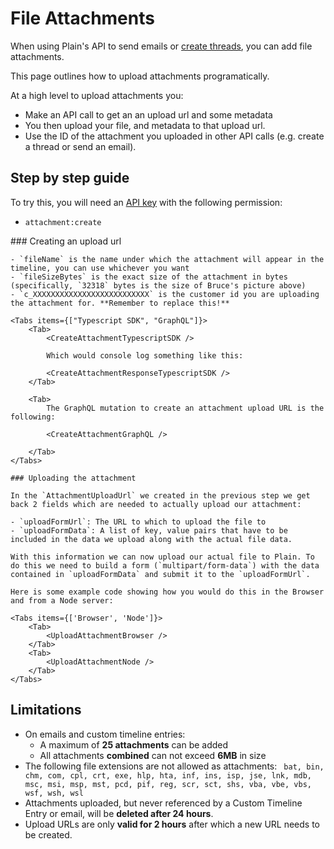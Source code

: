 
# File Attachments

When using Plain's API to send emails or [create threads](/graphql/threads/create), you can add file attachments.

This page outlines how to upload attachments programatically.

At a high level to upload attachments you:

- Make an API call to get an an upload url and some metadata
- You then upload your file, and metadata to that upload url.
- Use the ID of the attachment you uploaded in other API calls (e.g. create a thread or send an email).

## Step by step guide

To try this, you will need an [API key](/graphql/authentication/) with the following permission:

- `attachment:create`

<Steps>
    ### Creating an upload url

    - `fileName` is the name under which the attachment will appear in the timeline, you can use whichever you want
    - `fileSizeBytes` is the exact size of the attachment in bytes (specifically, `32318` bytes is the size of Bruce's picture above)
    - `c_XXXXXXXXXXXXXXXXXXXXXXXXXX` is the customer id you are uploading the attachment for. **Remember to replace this!**

    <Tabs items={["Typescript SDK", "GraphQL"]}>
        <Tab>
            <CreateAttachmentTypescriptSDK />

            Which would console log something like this:

            <CreateAttachmentResponseTypescriptSDK />
        </Tab>

        <Tab>
            The GraphQL mutation to create an attachment upload URL is the following:

            <CreateAttachmentGraphQL />

        </Tab>
    </Tabs>

    ### Uploading the attachment

    In the `AttachmentUploadUrl` we created in the previous step we get back 2 fields which are needed to actually upload our attachment:

    - `uploadFormUrl`: The URL to which to upload the file to
    - `uploadFormData`: A list of key, value pairs that have to be included in the data we upload along with the actual file data.

    With this information we can now upload our actual file to Plain. To do this we need to build a form (`multipart/form-data`) with the data contained in `uploadFormData` and submit it to the `uploadFormUrl`.

    Here is some example code showing how you would do this in the Browser and from a Node server:

    <Tabs items={['Browser', 'Node']}>
        <Tab>
            <UploadAttachmentBrowser />
        </Tab>
        <Tab>
            <UploadAttachmentNode />
        </Tab>
    </Tabs>

</Steps>

## Limitations

- On emails and custom timeline entries:
  - A maximum of **25 attachments** can be added
  - All attachments **combined** can not exceed **6MB** in size
- The following file extensions are not allowed as attachments:
  `
bat, bin, chm, com, cpl, crt, exe, hlp, hta, inf, ins, isp, jse, lnk, mdb, msc, msi, msp, mst, pcd, pif, reg, scr, sct, shs, vba, vbe, vbs, wsf, wsh, wsl`
- Attachments uploaded, but never referenced by a Custom Timeline Entry or email, will be
  **deleted after 24 hours**.
- Upload URLs are only **valid for 2 hours** after which a new URL needs to be created.
